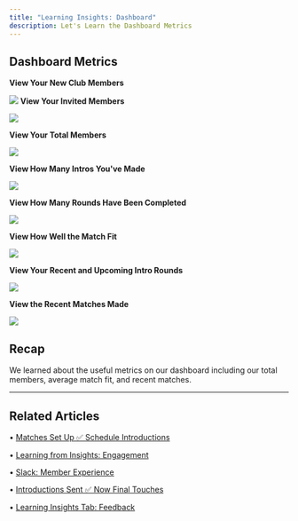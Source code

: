 ```yaml
---
title: "Learning Insights: Dashboard"
description: Let's Learn the Dashboard Metrics
---
```

Dashboard Metrics
-----------------

**View Your New Club Members**

![](/images/dashboard1.png)
**View Your Invited Members**

![](/images/dashboard2.png)

**View Your Total Members**

![](/images/dashboard3.png)

**View How Many Intros You've Made**

![](/images/dashboard4.png)

**View How Many Rounds Have Been Completed**

![](/images/dashboard5.png)

**View How Well the Match Fit**

![](/images/dashboard6.png)

**View Your Recent and Upcoming Intro Rounds**

![](/images/dashboard7.png)

**View the Recent Matches Made**

![](/images/dashboard8.png)

Recap
-----

We learned about the useful metrics on our dashboard including our total members, average match fit, and recent matches.

* * *

## Related Articles

• [Matches Set Up ✅ Schedule Introductions](/getting-started/matches-setup)

• [Learning from Insights: Engagement](/making-use-of-insights/engagement)

• [Slack: Member Experience](/setting-up-slack/member-experience)

• [Introductions Sent ✅ Now Final Touches](/getting-started/final-touches)

• [Learning Insights Tab: Feedback](/making-use-of-insights/feedback)